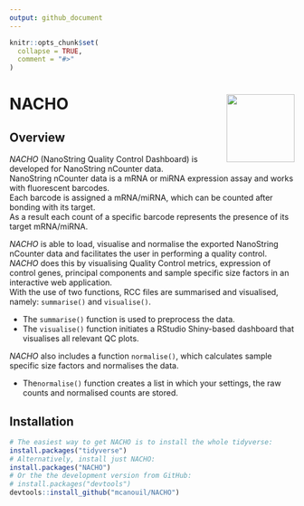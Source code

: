 ```yaml
---
output: github_document
---
```


<!-- README.md is generated from README.Rmd. Please edit that file -->

```r
knitr::opts_chunk$set(
  collapse = TRUE,
  comment = "#>"
)
```

# NACHO <img src="man/figures/nacho_hex.png" align="right" width="120" />

## Overview

*NACHO* (NanoString Quality Control Dashboard) is developed for NanoString nCounter data.  
NanoString nCounter data is a mRNA or miRNA expression assay and works with fluorescent barcodes.  
Each barcode is assigned a mRNA/miRNA, which can be counted after bonding with its target.  
As a result each count of a specific barcode represents the presence of its target mRNA/miRNA.  

*NACHO* is able to load, visualise and normalise the exported NanoString nCounter data and facilitates the user in performing a quality control.  
*NACHO* does this by visualising Quality Control metrics, expression of control genes, principal components and sample specific size factors in an interactive web application.  
With the use of two functions, RCC files are summarised and visualised, namely: `summarise()` and `visualise()`. 

* The `summarise()` function is used to preprocess the data. 
* The `visualise()` function initiates a RStudio Shiny-based dashboard that visualises all relevant QC plots.

*NACHO* also includes a function `normalise()`, which calculates sample specific size factors and normalises the data.

* The`normalise()` function creates a list in which your settings, the raw counts and normalised counts are stored.

## Installation

```r
# The easiest way to get NACHO is to install the whole tidyverse:
install.packages("tidyverse")
# Alternatively, install just NACHO:
install.packages("NACHO")
# Or the the development version from GitHub:
# install.packages("devtools")
devtools::install_github("mcanouil/NACHO")
```